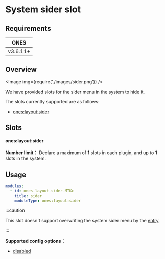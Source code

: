 # System sider slot

## Requirements

|   ONES   |
| :------: |
| v3.6.11+ |

## Overview

<Image img={require('./images/sider.png')} />

We have provided slots for the sider menu in the system to hide it.

The slots currently supported are as follows:

- [ones:layout:sider](#oneslayoutsider)

## Slots

#### ones:layout:sider

**Number limit：** Declare a maximum of **1** slots in each plugin, and up to **1** slots in the system.

## Usage

```yaml
modules:
  - id: ones-layout-sider-MTKc
    title: sider
    moduleType: ones:layout:sider
```

:::caution

This slot doesn't support overwriting the system sider menu by the [entry](../../../../reference/config/plugin.yaml.mdx#entry).

:::

**Supported config options：**

- [disabled](../../../../reference/config/plugin.yaml#disabled)
